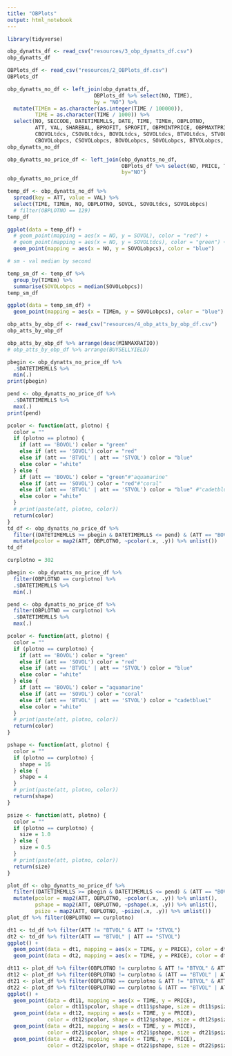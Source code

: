 ```yaml
---
title: "OBPlots"
output: html_notebook
---
```


```r
library(tidyverse)
```


```r
obp_dynatts_df <- read_csv("resources/3_obp_dynatts_df.csv")
obp_dynatts_df
```

```r
OBPlots_df <- read_csv("resources/2_OBPlots_df.csv")
OBPlots_df
```

```r
obp_dynatts_no_df <- left_join(obp_dynatts_df, 
                            OBPlots_df %>% select(NO, TIME), 
                            by = "NO") %>% 
  mutate(TIMEm = as.character(as.integer(TIME / 100000)),
         TIME = as.character(TIME / 1000)) %>% 
  select(NO, SECCODE, DATETIMEMLLS, DATE, TIME, TIMEm, OBPLOTNO, 
         ATT, VAL, SHAREBAL, BPROFIT, SPROFIT, OBPMINTPRICE, OBPMAXTPRICE,
         CBOVOLtdcs, CSOVOLtdcs, BOVOLtdcs, SOVOLtdcs, BTVOLtdcs, STVOLtdcs,
         CBOVOLobpcs, CSOVOLobpcs, BOVOLobpcs, SOVOLobpcs, BTVOLobpcs, STVOLobpcs)
obp_dynatts_no_df
```

```r
obp_dynatts_no_price_df <- left_join(obp_dynatts_no_df, 
                                     OBPlots_df %>% select(NO, PRICE, TRADEPRICE), 
                                     by="NO")
obp_dynatts_no_price_df
```

```r
temp_df <- obp_dynatts_no_df %>% 
  spread(key = ATT, value = VAL) %>% 
  select(TIME, TIMEm, NO, OBPLOTNO, SOVOL, SOVOLtdcs, SOVOLobpcs)
  # filter(OBPLOTNO == 129)
temp_df
```

```r
ggplot(data = temp_df) + 
  # geom_point(mapping = aes(x = NO, y = SOVOL), color = "red") +
  # geom_point(mapping = aes(x = NO, y = SOVOLtdcs), color = "green") +
  geom_point(mapping = aes(x = NO, y = SOVOLobpcs), color = "blue")
```

```r
# sm - val median by second

temp_sm_df <- temp_df %>% 
  group_by(TIMEm) %>% 
  summarise(SOVOLobpcs = median(SOVOLobpcs))
temp_sm_df
```


```r
ggplot(data = temp_sm_df) + 
  geom_point(mapping = aes(x = TIMEm, y = SOVOLobpcs), color = "blue")
```

```r
obp_atts_by_obp_df <- read_csv("resources/4_obp_atts_by_obp_df.csv")
obp_atts_by_obp_df
```

```r
obp_atts_by_obp_df %>% arrange(desc(MINMAXRATIO))
# obp_atts_by_obp_df %>% arrange(BUYSELLYIELD)
```


```r
pbegin <- obp_dynatts_no_price_df %>% 
  .$DATETIMEMLLS %>% 
  min(.)
print(pbegin)

pend <- obp_dynatts_no_price_df %>% 
  .$DATETIMEMLLS %>% 
  max(.) 
print(pend)

pcolor <- function(att, plotno) {
  color = ""
  if (plotno == plotno) {
    if (att == 'BOVOL') color = "green"
    else if (att == 'SOVOL') color = "red"
    else if (att == 'BTVOL' | att == 'STVOL') color = "blue"
    else color = "white"
  } else {
    if (att == 'BOVOL') color = "green"#"aquamarine"
    else if (att == 'SOVOL') color = "red"#"coral"
    else if (att == 'BTVOL' | att == 'STVOL') color = "blue" #"cadetblue1"
    else color = "white"
  }
  # print(paste(att, plotno, color))
  return(color)
}
td_df <- obp_dynatts_no_price_df %>% 
  filter((DATETIMEMLLS >= pbegin & DATETIMEMLLS <= pend) & (ATT == "BOVOL" | ATT == "SOVOL" | ATT == "BTVOL" | ATT == "STVOL") & PRICE > 2145.0 & PRICE < 2195.0) %>%
  mutate(pcolor = map2(ATT, OBPLOTNO, ~pcolor(.x, .y)) %>% unlist())
td_df
```

```r
curplotno = 302

pbegin <- obp_dynatts_no_price_df %>%
  filter(OBPLOTNO == curplotno) %>%
  .$DATETIMEMLLS %>%
  min(.)

pend <- obp_dynatts_no_price_df %>%
  filter(OBPLOTNO == curplotno) %>%
  .$DATETIMEMLLS %>%
  max(.)

pcolor <- function(att, plotno) {
  color = ""
  if (plotno == curplotno) {
    if (att == 'BOVOL') color = "green"
    else if (att == 'SOVOL') color = "red"
    else if (att == 'BTVOL' | att == 'STVOL') color = "blue"
    else color = "white"
  } else {
    if (att == 'BOVOL') color = "aquamarine"
    else if (att == 'SOVOL') color = "coral"
    else if (att == 'BTVOL' | att == 'STVOL') color = "cadetblue1"
    else color = "white"
  }
  # print(paste(att, plotno, color))
  return(color)
}

pshape <- function(att, plotno) {
  color = ""
  if (plotno == curplotno) {
    shape = 16
  } else {
    shape = 4
  }
  # print(paste(att, plotno, color))
  return(shape)
}

psize <- function(att, plotno) {
  color = ""
  if (plotno == curplotno) {
    size = 1.0
  } else {
    size = 0.5
  }
  # print(paste(att, plotno, color))
  return(size)
}

plot_df <- obp_dynatts_no_price_df %>% 
  filter((DATETIMEMLLS >= pbegin & DATETIMEMLLS <= pend) & (ATT == "BOVOL" | ATT == "SOVOL" | ATT == "BTVOL" | ATT == "STVOL") & PRICE > 2145.0 & PRICE < 2205.0) %>%
  mutate(pcolor = map2(ATT, OBPLOTNO, ~pcolor(.x, .y)) %>% unlist(),
         pshape = map2(ATT, OBPLOTNO, ~pshape(.x, .y)) %>% unlist(),
         psize = map2(ATT, OBPLOTNO, ~psize(.x, .y)) %>% unlist())
plot_df %>% filter(OBPLOTNO == curplotno)
```

```r
dt1 <- td_df %>% filter(ATT != "BTVOL" & ATT != "STVOL")
dt2 <- td_df %>% filter(ATT == "BTVOL" | ATT == "STVOL")
ggplot() + 
  geom_point(data = dt1, mapping = aes(x = TIME, y = PRICE), color = dt1$pcolor, shape = 4, size = 0.5) +
  geom_point(data = dt2, mapping = aes(x = TIME, y = PRICE), color = dt2$pcolor, shape = 4, size = 0.5)
```

```r
dt11 <- plot_df %>% filter(OBPLOTNO != curplotno & ATT != "BTVOL" & ATT != "STVOL")
dt12 <- plot_df %>% filter(OBPLOTNO != curplotno & (ATT == "BTVOL" | ATT == "STVOL"))
dt21 <- plot_df %>% filter(OBPLOTNO == curplotno & ATT != "BTVOL" & ATT != "STVOL")
dt22 <- plot_df %>% filter(OBPLOTNO == curplotno & (ATT == "BTVOL" | ATT == "STVOL"))
ggplot() + 
  geom_point(data = dt11, mapping = aes(x = TIME, y = PRICE), 
             color = dt11$pcolor, shape = dt11$pshape, size = dt11$psize) + 
  geom_point(data = dt12, mapping = aes(x = TIME, y = PRICE), 
             color = dt12$pcolor, shape = dt12$pshape, size = dt12$psize) + 
  geom_point(data = dt21, mapping = aes(x = TIME, y = PRICE), 
             color = dt21$pcolor, shape = dt21$pshape, size = dt21$psize) + 
  geom_point(data = dt22, mapping = aes(x = TIME, y = PRICE), 
             color = dt22$pcolor, shape = dt22$pshape, size = dt22$psize)
```


